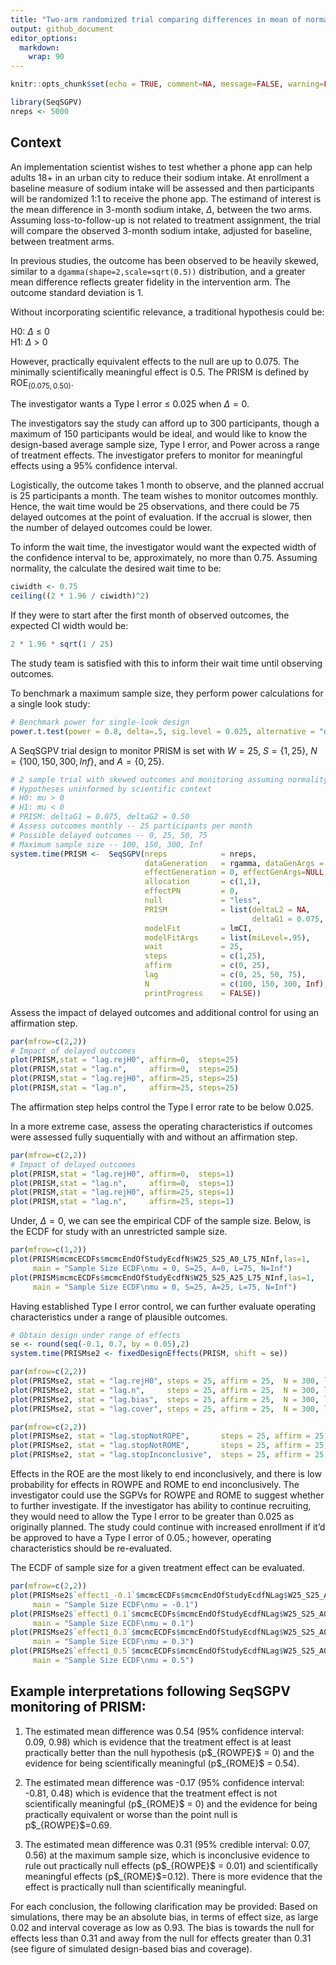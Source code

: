 ```yaml
---
title: "Two-arm randomized trial comparing differences in mean of normal outcome"
output: github_document
editor_options: 
  markdown: 
    wrap: 90
---
```


```r
knitr::opts_chunk$set(echo = TRUE, comment=NA, message=FALSE, warning=FALSE, fig.width = 8, fig.height = 8, fig.align='center', eval=TRUE)
```

```r
library(SeqSGPV)
nreps <- 5000
```

## Context

An implementation scientist wishes to test whether a phone app can help adults 18+ in an
urban city to reduce their sodium intake. At enrollment a baseline measure of sodium
intake will be assessed and then participants will be randomized 1:1 to receive the phone
app. The estimand of interest is the mean difference in 3-month sodium intake, $\Delta$,
between the two arms. Assuming loss-to-follow-up is not related to treatment assignment,
the trial will compare the observed 3-month sodium intake, adjusted for baseline, between
treatment arms.

In previous studies, the outcome has been observed to be heavily skewed, similar to a
`dgamma(shape=2,scale=sqrt(0.5))` distribution, and a greater mean difference reflects
greater fidelity in the intervention arm. The outcome standard deviation is 1.

Without incorporating scientific relevance, a traditional hypothesis could be:

H0: $\Delta$ $\le$ 0\
H1: $\Delta$ \> 0

However, practically equivalent effects to the null are up to 0.075. The minimally
scientifically meaningful effect is 0.5. The PRISM is defined by ROE$_{(0.075, 0.50)}$.

The investigator wants a Type I error $\le$ 0.025 when $\Delta = 0$.

The investigators say the study can afford up to 300 participants, though a maximum of 150
participants would be ideal, and would like to know the design-based average sample size,
Type I error, and Power across a range of treatment effects. The investigator prefers to
monitor for meaningful effects using a 95% confidence interval.

Logistically, the outcome takes 1 month to observe, and the planned accrual is 25
participants a month. The team wishes to monitor outcomes monthly. Hence, the wait time
would be 25 observations, and there could be 75 delayed outcomes at the point of
evaluation. If the accrual is slower, then the number of delayed outcomes could be lower.

To inform the wait time, the investigator would want the expected width of the confidence
interval to be, approximately, no more than 0.75. Assuming normality, the calculate the
desired wait time to be:

```r
ciwidth <- 0.75
ceiling((2 * 1.96 / ciwidth)^2)
```

If they were to start after the first month of observed outcomes, the expected CI width
would be:

```r
2 * 1.96 * sqrt(1 / 25)
```

The study team is satisfied with this to inform their wait time until observing outcomes.

To benchmark a maximum sample size, they perform power calculations for a single look
study:

```r
# Benchmark power for single-look design
power.t.test(power = 0.8, delta=.5, sig.level = 0.025, alternative = "one.sided")
```

A SeqSGPV trial design to monitor PRISM is set with $W=25$, $S=\{1, 25\}$,
$N=\{100, 150, 300, Inf\}$, and $A=\{0, 25\}$.

```r
# 2 sample trial with skewed outcomes and monitoring assuming normality (95% CIs)
# Hypotheses uninformed by scientific context
# H0: mu > 0
# H1: mu < 0
# PRISM: deltaG1 = 0.075, deltaG2 = 0.50
# Assess outcomes monthly -- 25 participants per month
# Possible delayed outcomes -- 0, 25, 50, 75
# Maximum sample size -- 100, 150, 300, Inf
system.time(PRISM <-  SeqSGPV(nreps            = nreps,
                              dataGeneration   = rgamma, dataGenArgs = list(n=300,shape=2,scale=.5),
                              effectGeneration = 0, effectGenArgs=NULL,  effectScale  = "identity",
                              allocation       = c(1,1),
                              effectPN         = 0,
                              null             = "less",
                              PRISM            = list(deltaL2 = NA,      deltaL1 = NA, 
                                                      deltaG1 = 0.075,   deltaG2 = 0.5),
                              modelFit         = lmCI,
                              modelFitArgs     = list(miLevel=.95),
                              wait             = 25,
                              steps            = c(1,25),
                              affirm           = c(0, 25),
                              lag              = c(0, 25, 50, 75),
                              N                = c(100, 150, 300, Inf),
                              printProgress    = FALSE))

```

Assess the impact of delayed outcomes and additional control for using an affirmation
step.

```r
par(mfrow=c(2,2))
# Impact of delayed outcomes
plot(PRISM,stat = "lag.rejH0", affirm=0,  steps=25)
plot(PRISM,stat = "lag.n",     affirm=0,  steps=25)
plot(PRISM,stat = "lag.rejH0", affirm=25, steps=25)
plot(PRISM,stat = "lag.n",     affirm=25, steps=25)
```

The affirmation step helps control the Type I error rate to be below 0.025.

In a more extreme case, assess the operating characteristics if outcomes were assessed
fully suquentially with and without an affirmation step.

```r
par(mfrow=c(2,2))
# Impact of delayed outcomes
plot(PRISM,stat = "lag.rejH0", affirm=0,  steps=1)
plot(PRISM,stat = "lag.n",     affirm=0,  steps=1)
plot(PRISM,stat = "lag.rejH0", affirm=25, steps=1)
plot(PRISM,stat = "lag.n",     affirm=25, steps=1)
```

Under, $\Delta=0$, we can see the empirical CDF of the sample size. Below, is the ECDF for
study with an unrestricted sample size.

```r
par(mfrow=c(1,2))
plot(PRISM$mcmcECDFs$mcmcEndOfStudyEcdfN$W25_S25_A0_L75_NInf,las=1, 
     main = "Sample Size ECDF\nmu = 0, S=25, A=0, L=75, N=Inf")
plot(PRISM$mcmcECDFs$mcmcEndOfStudyEcdfN$W25_S25_A25_L75_NInf,las=1, 
     main = "Sample Size ECDF\nmu = 0, S=25, A=25, L=75, N=Inf")
```

Having established Type I error control, we can further evaluate operating characteristics
under a range of plausible outcomes.

```r
# Obtain design under range of effects
se <- round(seq(-0.1, 0.7, by = 0.05),2)
system.time(PRISMse2 <- fixedDesignEffects(PRISM, shift = se))
```

```r
par(mfrow=c(2,2))
plot(PRISMse2, stat = "lag.rejH0", steps = 25, affirm = 25,  N = 300, lag = 75)
plot(PRISMse2, stat = "lag.n",     steps = 25, affirm = 25,  N = 300, lag = 75)
plot(PRISMse2, stat = "lag.bias",  steps = 25, affirm = 25,  N = 300, lag = 75)
plot(PRISMse2, stat = "lag.cover", steps = 25, affirm = 25,  N = 300, lag = 75, ylim=c(0.93, 0.97))
```

```r
par(mfrow=c(2,2))
plot(PRISMse2, stat = "lag.stopNotROPE",       steps = 25, affirm = 25,  N = 300, lag = 75)
plot(PRISMse2, stat = "lag.stopNotROME",       steps = 25, affirm = 25,  N = 300, lag = 75)
plot(PRISMse2, stat = "lag.stopInconclusive",  steps = 25, affirm = 25,  N = 300, lag = 75)
```

Effects in the ROE are the most likely to end inconclusively, and there is low probability
for effects in ROWPE and ROME to end inconclusively. The investigator could use the SGPVs
for ROWPE and ROME to suggest whether to further investigate. If the investigator has
ability to continue recruiting, they would need to allow the Type I error to be greater
than 0.025 as originally planned. The study could continue with increased enrollment if
it'd be approved to have a Type I error of 0.05.; however, operating characteristics
should be re-evaluated.

The ECDF of sample size for a given treatment effect can be evaluated.

```r
par(mfrow=c(2,2))
plot(PRISMse2$`effect1_-0.1`$mcmcECDFs$mcmcEndOfStudyEcdfNLag$W25_S25_A0_L0_N300,las=1, 
     main = "Sample Size ECDF\nmu = -0.1")
plot(PRISMse2$`effect1_0.1`$mcmcECDFs$mcmcEndOfStudyEcdfNLag$W25_S25_A0_L0_N300,las=1, 
     main = "Sample Size ECDF\nmu = 0.1")
plot(PRISMse2$`effect1_0.3`$mcmcECDFs$mcmcEndOfStudyEcdfNLag$W25_S25_A0_L0_N300,las=1, 
     main = "Sample Size ECDF\nmu = 0.3")
plot(PRISMse2$`effect1_0.5`$mcmcECDFs$mcmcEndOfStudyEcdfNLag$W25_S25_A0_L0_N300,las=1, 
     main = "Sample Size ECDF\nmu = 0.5")
```

## Example interpretations following SeqSGPV monitoring of PRISM:

1.  The estimated mean difference was 0.54 (95% confidence interval: 0.09, 0.98) which is
    evidence that the treatment effect is at least practically better than the null
    hypothesis (p\$\_{ROWPE}\$ = 0) and the evidence for being scientifically meaningful
    (p\$\_{ROME}\$ = 0.54).

2.  The estimated mean difference was -0.17 (95% confidence interval: -0.81, 0.48) which
    is evidence that the treatment effect is not scientifically meaningful (p\$\_{ROME}\$
    = 0) and the evidence for being practically equivalent or worse than the point null is
    p\$\_{ROWPE}\$=0.69.

3.  The estimated mean difference was 0.31 (95% credible interval: 0.07, 0.56) at the
    maximum sample size, which is inconclusive evidence to rule out practically null
    effects (p\$\_{ROWPE}\$ = 0.01) and scientifically meaningful effects
    (p\$\_{ROME}\$=0.12). There is more evidence that the effect is practically null than
    scientifically meaningful.

For each conclusion, the following clarification may be provided: Based on simulations,
there may be an absolute bias, in terms of effect size, as large 0.02 and interval
coverage as low as 0.93. The bias is towards the null for effects less than 0.31 and away
from the null for effects greater than 0.31 (see figure of simulated design-based bias and
coverage).
